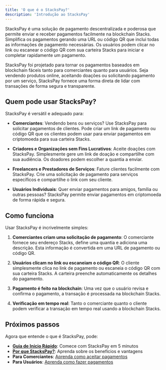 ```yaml
---
title: 'O que é o StacksPay?'
description: 'Introdução ao StacksPay'
---
```



StacksPay é uma solução de pagamento descentralizada e poderosa que permite enviar e receber pagamentos facilmente na blockchain Stacks. Simplifica os pagamentos gerando uma URL ou código QR que inclui todas as informações de pagamento necessárias. Os usuários podem clicar no link ou escanear o código QR com sua carteira Stacks para iniciar e completar rapidamente um pagamento.

StacksPay foi projetado para tornar os pagamentos baseados em blockchain fáceis tanto para comerciantes quanto para usuários. Seja vendendo produtos online, aceitando doações ou solicitando pagamento por um serviço, StacksPay fornece uma forma direta de lidar com transações de forma segura e transparente.

## Quem pode usar StacksPay?

StacksPay é versátil e adequado para:

- **Comerciantes**: Vendendo bens ou serviços? Use StacksPay para solicitar pagamentos de clientes. Pode criar um link de pagamento ou código QR que os clientes podem usar para enviar pagamentos em criptomoeda para sua carteira Stacks.

- **Criadores e Organizações sem Fins Lucrativos**: Aceite doações com StacksPay. Simplesmente gere um link de doação e compartilhe com sua audiência. Os doadores podem escolher a quantia a enviar.

- **Freelancers e Prestadores de Serviços**: Fature clientes facilmente com StacksPay. Crie uma solicitação de pagamento para serviços específicos e compartilhe o link com seu cliente.

- **Usuários Individuais**: Quer enviar pagamentos para amigos, família ou outras pessoas? StacksPay permite enviar pagamentos em criptomoeda de forma rápida e segura.

## Como funciona

Usar StacksPay é incrivelmente simples:

1. **Comerciantes criam uma solicitação de pagamento**: O comerciante fornece seu endereço Stacks, define uma quantia e adiciona uma descrição. Esta informação é convertida em uma URL de pagamento ou código QR.

2. **Usuários clicam no link ou escaneiam o código QR**: O cliente simplesmente clica no link de pagamento ou escaneia o código QR com sua carteira Stacks. A carteira preenche automaticamente os detalhes do pagamento.

3. **Pagamento é feito na blockchain**: Uma vez que o usuário revisa e confirma o pagamento, a transação é processada na blockchain Stacks.

4. **Verificação em tempo real**: Tanto o comerciante quanto o cliente podem verificar a transação em tempo real usando a blockchain Stacks.

## Próximos passos

Agora que entende o que é StacksPay, pode:

- **[Guia de Início Rápido](/pt/quick-start)**: Comece com StacksPay em 5 minutos
- **[Por que StacksPay?](/pt/why-stackspay)**: Aprenda sobre os benefícios e vantagens
- **Para Comerciantes**: [Aprenda como aceitar pagamentos](/pt/merchants/getting-started)
- **Para Usuários**: [Aprenda como fazer pagamentos](/pt/users/making-payments)